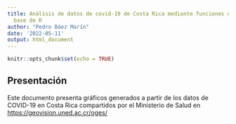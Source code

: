 ---
title: Análisis de datos de covid-19 de Costa Rica mediante funciones del paquete
  base de R
author: "Pedro Báez Marín"
date: '2022-05-11'
output: html_document
---

```{r setup, include=FALSE}
knitr::opts_chunk$set(echo = TRUE)
```

## Presentación 
Este documento presenta gráficos generados a partir de los datos de COVID-19 en Costa Rica compartidos por el Ministerio de Salud en [https://geovision.uned.ac.cr/oges/
](https://geovision.uned.ac.cr/oges/
)